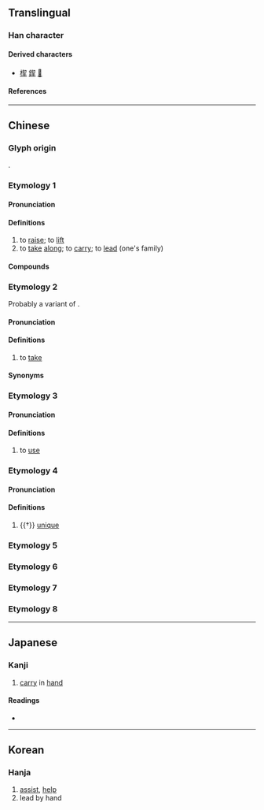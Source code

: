 {{character info}}
==Translingual==

===Han character===
{{Han char|rn=64|rad=手|as=06|sn=10|four=57502|canj=QHQ|ids=⿱㓞手}}

====Derived characters====
* [[㮮]] [[䤿]] [[𢹫]]

====References====
{{Han ref|kx=0429.220|dkj=12035|dj=0779.010|hdz=31863.010|uh=6308}}

----

==Chinese==

===Glyph origin===
{{Han etym}}
{{Han compound|㓞|手|ls=psc|c1=p|c2=s|t2=hand}}.

===Etymology 1===
{{zh-forms}}

====Pronunciation====
{{zh-pron
|m=qiè
|c=kit3,hit3
|mn=khiat
|mn-t=kiag4/kiêg4
|mc=y
|oc=y
|cat=v
}}
{{attn|zh|Min Nan hia̍t, khoe̍h, khoeh?}}

====Definitions====
{{zh-hanzi}}

# to [[raise]]; to [[lift]]
# to [[take]] [[along]]; to [[carry]]; to [[lead]] (one's family)

====Compounds====
{{zh-der|左挈右提|帶挈|左提右挈|挈瓶之知|挈領|拖男挈女|挈帶|挈挈|挈榼提壺|提挈|挈壺|攜雲挈雨|挈屐而歸|攜老挈幼|攜男挈女|挈眷|挈瓶小智|挈瓶|提綱挈領}}

===Etymology 2===
{{zh-forms|alt=提,摕,𢭪-Teochew}}
Probably a variant of {{zh-l|提|the̍h|to take}}.

====Pronunciation====
{{zh-pron
|mn=tw:khe̍h
|mn-t=kiêh8/kioh8
|mn-t_note=kiêh8 - Chaozhou; kioh8 - Shantou
|cat=v
}}

====Definitions====
{{zh-hanzi}}

# {{lb|zh|Taiwan Min Nan|Teochew}} to [[take]]
====Synonyms====
{{zh-dial|拿}}

===Etymology 3===

====Pronunciation====
{{zh-pron
|md=kĕk
|cat=v
}}

====Definitions====
{{zh-hanzi}}

# {{lb|zh|Min Dong}} to [[use]]



===Etymology 4===
{{zh-forms}}

====Pronunciation====
{{zh-pron
|m=jiá
|cat=a
}}

====Definitions====
{{zh-hanzi}}

# {{†}} [[unique]]

===Etymology 5===
{{zh-see|契|v}}

===Etymology 6===
{{zh-see|𦸉|v}}

===Etymology 7===
{{zh-see|觢|v}}

===Etymology 8===
{{zh-see|𤲍|v}}

----

==Japanese==

===Kanji===
{{ja-kanji|grade=|rs=手06}}

# [[carry]] in [[hand]]

====Readings====
* {{ja-readings|on=[[けつ]] (ketsu), [[けい]] (kei)|kun=[[ひっさげる]] (hissageru)}}

----

==Korean==

===Hanja===
{{ko-hanja|hangeul=[[설]], [[계]]|eumhun=|rv=seol, gye|mr=sŏl, kye|y=sel, kyey}}

# [[assist]], [[help]]
# lead by hand